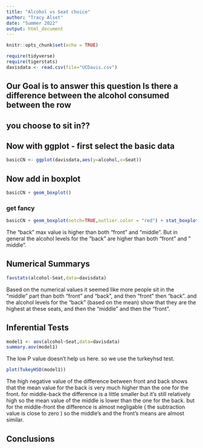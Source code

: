 ```yaml
---
title: "Alcohol vs Seat choice"
author: "Tracy Alset"
date: "Summer 2022"
output: html_document
---
```


```r
knitr::opts_chunk$set(echo = TRUE)
```

```r
require(tidyverse)
require(tigerstats)
davisdata <- read.csv(file="UCDavis.csv")
```
## Our Goal is to answer this question Is there a difference between the alcohol consumed between the row
## you choose to sit in??

## Now with ggplot - first select the basic data

```r
basicCN <- ggplot(davisdata,aes(y=alcohol,x=Seat))
```
## Now add in boxplot



```r
basicCN + geom_boxplot()
```
  
  
### get fancy  

```r
basicCN + geom_boxplot(notch=TRUE,outlier.color = "red") + stat_boxplot(geom ='errorbar') + labs(title="Fancy notch boxplot \n with 2 lines")
```

The "back" max value is higher than both "front" and "middle". But in general the alcohol levels for the "back" are higher than both "front" and " middle".

## Numerical Summarys 

```r
favstats(alcohol~Seat,data=davisdata)
```

Based on the numerical values it seemed like more people sit in the "middle" part than both "front" and "back", and then "front" then "back". and the alcohol levels for the "back" (based on the mean) show that they are the highest at these seats, and then the "middle" and then the "front".

## Inferential Tests

```r
model1 <- aov(alcohol~Seat,data=davisdata)
summary.aov(model1)
```

The low P value doesn't help us here. so we use the turkeyhsd test.

```r
plot(TukeyHSD(model1))
```

The high negative value of the difference between front and back shows that the mean value for the back is very much higher than the one for the front. for middle-back the difference is a little smaller but it's still relatively high so the mean value of the middle is lower than the one for the back. but for the middle-front the difference is almost negligable ( the subtraction value is close to zero ) so the middle's and the front's means are almost similar.


## Conclusions





